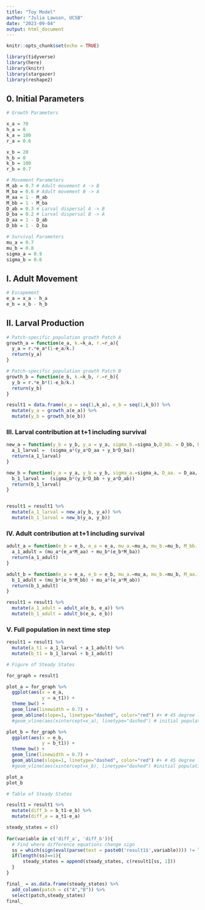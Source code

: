 ```yaml
---
title: "Toy Model"
author: "Julia Lawson, UCSB"
date: "2023-09-04"
output: html_document
---
```


```r
knitr::opts_chunk$set(echo = TRUE)

library(tidyverse)
library(here)
library(knitr)
library(stargazer)
library(reshape2)
```

## 0. Initial Parameters

```r

# Growth Parameters

x_a = 70
h_a = 0
k_a = 100
r_a = 0.6

x_b = 20
h_b = 0
k_b = 100
r_b = 0.7

# Movement Parameters
M_ab = 0.7 # Adult movement A -> B 
M_ba = 0.6 # Adult movement B -> A
M_aa = 1 - M_ab
M_bb = 1 - M_ba
D_ab = 0.3 # Larval dispersal A -> B
D_ba = 0.2 # Larval dispersal B -> A
D_aa = 1 - D_ab
D_bb = 1 - D_ba

# Survival Parameters
mu_a = 0.7
mu_b = 0.8
sigma_a = 0.9
sigma_b = 0.6

```

## I. Adult Movement

```r

# Escapement
e_a = x_a - h_a
e_b = x_b - h_b

```

## II. Larval Production

```r

# Patch-specific population growth Patch A
growth_a = function(e_a, k.=k_a, r.=r_a){
  y_a = r.*e_a*(1-e_a/k.)
  return(y_a)
}

# Patch-specific population growth Patch B
growth_b = function(e_b, k.=k_b, r.=r_b){
  y_b = r.*e_b*(1-e_b/k.)
  return(y_b)
}

```

```r

result1 = data.frame(e_a = seq(1,k_a), e_b = seq(1,k_b)) %>%
  mutate(y_a = growth_a(e_a)) %>% 
  mutate(y_b = growth_b(e_b))

```

### III. Larval contribution at t+1 including survival

```r

new_a = function(y_b = y_b, y_a = y_a, sigma_b.=sigma_b,D_bb. = D_bb, D_ab. = D_ab){
  a_1_larval =  (sigma_a*(y_a*D_aa + y_b*D_ba))
  return(a_1_larval)
}

new_b = function(y_a = y_a, y_b = y_b, sigma_a.=sigma_a, D_aa. = D_aa, D_ba. = D_ba){
  b_1_larval =  (sigma_b*(y_b*D_bb + y_a*D_ab))
  return(b_1_larval)
}


result1 = result1 %>% 
  mutate(a_1_larval = new_a(y_b, y_a)) %>% 
  mutate(b_1_larval = new_b(y_a, y_b))

```

### IV. Adult contribution at t+1 including survival

```r

adult_a = function(e_b = e_b, e_a = e_a, mu_a.=mu_a, mu_b.=mu_b, M_bb. = M_bb, M_ab. = M_ab){
  a_1_adult = (mu_a*(e_a*M_aa) + mu_b*(e_b*M_ba))
  return(a_1_adult)
}

adult_b = function(e_a = e_a, e_b = e_b, mu_a.=mu_a, mu_b.=mu_b, M_aa. = M_aa, M_ba. = M_ba){
  b_1_adult = (mu_b*(e_b*M_bb) + mu_a*(e_a*M_ab))
  return(b_1_adult)
}

result1 = result1 %>% 
  mutate(a_1_adult = adult_a(e_b, e_a)) %>% 
  mutate(b_1_adult = adult_b(e_a, e_b))

```

### V. Full population in next time step

```r

result1 = result1 %>% 
  mutate(a_t1 = a_1_larval + a_1_adult) %>% 
  mutate(b_t1 = b_1_larval + b_1_adult)

```


```r

# Figure of Steady States

for_graph = result1

plot_a = for_graph %>%
  ggplot(aes(x = e_a, 
             y = a_t1)) +
  theme_bw() +
  geom_line(linewidth = 0.7) +
  geom_abline(slope=1, linetype="dashed", color="red") #+ # 45 degree line to find steady state
  #geom_vline(aes(xintercept=x_a), linetype="dashed") # initial population, x_a

plot_b = for_graph %>%
  ggplot(aes(x = e_b, 
             y = b_t1)) +
  theme_bw() +
  geom_line(linewidth = 0.7) +
  geom_abline(slope=1, linetype="dashed", color="red") #+ # 45 degree line to find steady state
  #geom_vline(aes(xintercept=x_b), linetype="dashed") #initial population, x_b

plot_a
plot_b
```

```r

# Table of Steady States

result1 = result1 %>% 
  mutate(diff_b = b_t1-e_b) %>% 
  mutate(diff_a = a_t1-e_a)

steady_states = c()
  
for(variable in c('diff_a', 'diff_b')){
  # Find where difference equations change sign
  ss = which(sign(eval(parse(text = paste0('result1$',variable)))) != lag(sign(eval(parse(text = paste0('result1$', variable))))))
  if(length(ss)==1){
      steady_states = append(steady_states, c(result1[ss, 1]))
  }
}

final_ = as.data.frame(steady_states) %>% 
  add_column(patch = c("A","B")) %>% 
  select(patch,steady_states)
final_
```

